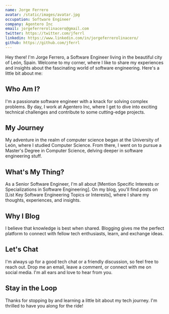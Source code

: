 ```yaml
---
name: Jorge Ferrero
avatar: /static/images/avatar.jpg
occupation: Software Engineer
company: Agentero Inc
email: jorgeferrerolinacero@gmail.com
twitter: https://twitter.com/jferrl
linkedin: https://www.linkedin.com/in/jorgeferrerolinacero/
github: https://github.com/jferrl
---
```


Hey there! I'm Jorge Ferrero, a Software Engineer living in the beautiful city of León, Spain. Welcome to my corner, where I like to share my experiences and insights about the fascinating world of software engineering. Here's a little bit about me:

## Who Am I?

I'm a passionate software engineer with a knack for solving complex problems. By day, I work at Agentero Inc, where I get to dive into exciting technical challenges and contribute to some cutting-edge projects.

## My Journey

My adventure in the realm of computer science began at the University of León, where I studied Computer Science. From there, I went on to pursue a Master's Degree in Computer Science, delving deeper in software engineering stuff.

## What's My Thing?

As a Senior Software Engineer, I'm all about [Mention Specific Interests or Specializations in Software Engineering]. On my blog, you'll find posts on [List Key Software Engineering Topics or Interests], where I share my thoughts, experiences, and insights.

## Why I Blog

I believe that knowledge is best when shared. Blogging gives me the perfect platform to connect with fellow tech enthusiasts, learn, and exchange ideas.

## Let's Chat

I'm always up for a good tech chat or a friendly discussion, so feel free to reach out. Drop me an email, leave a comment, or connect with me on social media. I'm all ears and love to hear from you.

## Stay in the Loop

Thanks for stopping by and learning a little bit about my tech journey. I'm thrilled to have you along for the ride!
